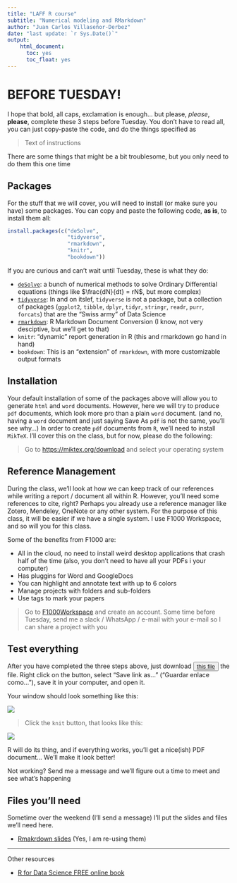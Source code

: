 ```yaml
---
title: "LAFF R course"
subtitle: "Numerical modeling and RMarkdown"
author: "Juan Carlos Villaseñor-Derbez"
date: "last update: `r Sys.Date()`"
output:
    html_document:
      toc: yes
      toc_float: yes
---
```


# **BEFORE TUESDAY!**

I hope that bold, all caps, exclamation is enough... but please, *please*, **please**, complete these 3 steps before Tuesday. You don't have to read all, you can just copy-paste the code, and do the things specified as

> Text of instructions

There are some things that might be a bit troublesome, but you only need to do them this one time

## Packages

For the stuff that we will cover, you will need to install (or make sure you have) some packages. You can copy and paste the following code, **as is**, to install them all:

```r
install.packages(c("deSolve",
                   "tidyverse",
                   "rmarkdown",
                   "knitr",
                   "bookdown"))
```

If you are curious and can't wait until Tuesday, these is what they do:

- [`deSolve`](http://desolve.r-forge.r-project.org/): a bunch of numerical methods to solve Ordinary Differential equations (things like $\frac{dN}{dt} = rN$, but more complex)
- [`tidyverse`](https://www.tidyverse.org/): In and on itslef, `tidyverse` is not a package, but a collection of packages (`ggplot2`, `tibble`, `dplyr`, `tidyr`, `stringr`, `readr`, `purr`, `forcats`) that are the "Swiss army" of Data Science
- [`rmarkdown`](https://rmarkdown.rstudio.com/index.html): R Markdown Document Conversion (I know, not very desciptive, but we'll get to that)
- `knitr`: "dynamic" report generation in R (this and rmarkdown go hand in hand)
- `bookdown`: This is an "extension" of `rmarkdown`, with more customizable output formats

## Installation

Your default installation of some of the packages above will allow you to generate `html` and `word` documents. However, here we will try to produce `pdf` documents, which look more pro than a plain `word` document. (and no, having a `word` document and just saying Save As `pdf` is not the same, you'll see why...) In order to create `pdf` documents from `R`, we'll need to install `MikTeX`. I'll cover this on the class, but for now, please do the following:

> Go to [https://miktex.org/download](https://miktex.org/download) and select your operating system

## Reference Management

During the class, we'll look at how we can keep track of our references while writing a report / document all within R. However, you'll need some references to cite, right? Perhaps you already use a reference manager like Zotero, Mendeley, OneNote or any other system. For the purpose of this class, it will be easier if we have a single system. I use F1000 Workspace, and so will you for this class.

Some of the benefits from F1000 are:

- All in the cloud, no need to install weird desktop applications that crash half of the time (also, you don't need to have all your PDFs i your computer)
- Has pluggins for Word and GoogleDocs
- You can highlight and annotate text with up to 6 colors
- Manage projects with folders and sub-folders
- Use tags to mark your papers

> Go to [F1000Workspace](https://f1000.com/work/) and create an account. Some time before Tuesday, send me a slack / WhatsApp / e-mail with your e-mail so I can share a project with you

## Test everything

After you have completed the three steps above, just download <button type="button">[this file](./PDF_test.Rmd)</button> the file. Right click on the button, select "Save link as..." ("Guardar enlace como..."), save it in your computer, and open it.

Your window should look something like this:

![](img/window.png)



> Click the `knit` button, that looks like this:

![](img/knit.png)

R will do its thing, and if everything works, you'll get a nice(ish) PDF document... We'll make it look better!

Not working? Send me a message and we'll figure out a time to meet and see what's happening


## Files you'll need

Sometime over the weekend (I'll send a message) I'll put the slides and files we'll need here.

- [Rmakrdown slides](www.villasenor-derbez.com/intro2Rmd/CourseMaterials/intro2Rmd.html) (Yes, I am re-using them)





----

Other resources

- [R for Data Science FREE online book](http://r4ds.had.co.nz/)
